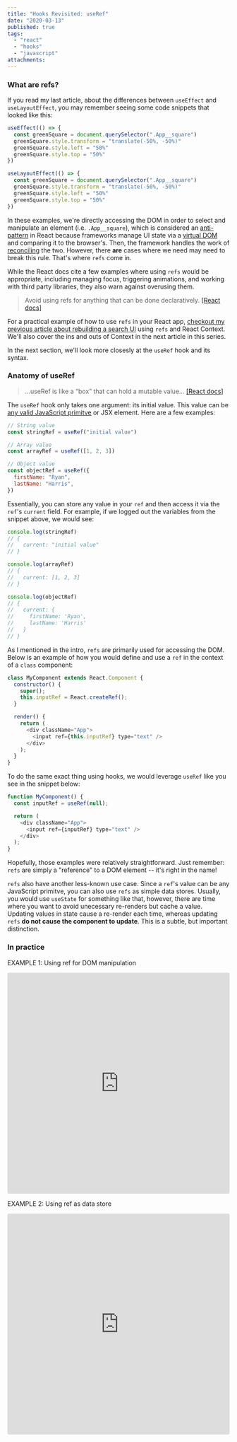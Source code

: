 ```yaml
---
title: "Hooks Revisited: useRef"
date: "2020-03-13"
published: true
tags:
  - "react"
  - "hooks"
  - "javascript"
attachments:
---
```



### What are refs?

If you read <Link to="/hooks-uselayouteffect">my last article</Link>, about the differences between `useEffect` and `useLayoutEffect`, you may remember seeing some code snippets that looked like this:

```javascript
useEffect(() => {
  const greenSquare = document.querySelector(".App__square")
  greenSquare.style.transform = "translate(-50%, -50%)"
  greenSquare.style.left = "50%"
  greenSquare.style.top = "50%"
})

useLayoutEffect(() => {
  const greenSquare = document.querySelector(".App__square")
  greenSquare.style.transform = "translate(-50%, -50%)"
  greenSquare.style.left = "50%"
  greenSquare.style.top = "50%"
})
```

In these examples, we're directly accessing the DOM in order to select and manipulate an element (i.e. `.App__square`), which is considered an [anti-pattern](https://en.wikipedia.org/wiki/Anti-pattern) in React because frameworks manage UI state via a [virtual DOM](https://reactjs.org/docs/faq-internals.html#what-is-the-virtual-dom) and comparing it to the browser's. Then, the framework handles the work of [reconciling](https://reactjs.org/docs/reconciliation.html) the two. However, there **are** cases where we need may need to break this rule. That's where `refs` come in.

While the React docs cite a few examples where using `refs` would be appropriate, including managing focus, triggering animations, and working with third party libraries, they also warn against overusing them.

> Avoid using refs for anything that can be done declaratively. [[React docs]](https://reactjs.org/docs/refs-and-the-dom.html#when-to-use-refs)

For a practical example of how to use `refs` in your React app, [checkout my previous article about rebuilding a search UI](https://ryanharris.dev/2019-10-27-redoing-search/) using `refs` and React Context. We'll also cover the ins and outs of Context in the next article in this series.

In the next section, we'll look more closesly at the `useRef` hook and its syntax.

### Anatomy of useRef

> ...useRef is like a “box” that can hold a mutable value... [[React docs]](https://reactjs.org/docs/hooks-reference.html#useref)

The `useRef` hook only takes one argument: its initial value. This value can be [any valid JavaScript primitve](https://developer.mozilla.org/en-US/docs/Glossary/Primitive) or JSX element. Here are a few examples:

```javascript
// String value
const stringRef = useRef("initial value")

// Array value
const arrayRef = useRef([1, 2, 3])

// Object value
const objectRef = useRef({
  firstName: "Ryan",
  lastName: "Harris",
})
```

Essentially, you can store any value in your `ref` and then access it via the `ref`'s `current` field. For example, if we logged out the variables from the snippet above, we would see:

```javascript
console.log(stringRef)
// {
//   current: "initial value"
// }

console.log(arrayRef)
// {
//   current: [1, 2, 3]
// }

console.log(objectRef)
// {
//   current: {
//     firstName: 'Ryan',
//     lastName: 'Harris'
//   }
// }
```

As I mentioned in the intro, `refs` are primarily used for accessing the DOM. Below is an example of how you would define and use a `ref` in the context of a `class` component:

```javascript
class MyComponent extends React.Component {
  constructor() {
    super();
    this.inputRef = React.createRef();
  }

  render() {
    return (
      <div className="App">
        <input ref={this.inputRef} type="text" />
      </div>
    );
  }
}
```

To do the same exact thing using hooks, we would leverage `useRef` like you see in the snippet below:

```javascript
function MyComponent() {
  const inputRef = useRef(null);

  return (
    <div className="App">
      <input ref={inputRef} type="text" />
    </div>
  );
}
```

Hopefully, those examples were relatively straightforward. Just remember: `refs` are simply a "reference" to a DOM element -- it's right in the name!

`refs` also have another less-known use case. Since a `ref`'s value can be any JavaScript primitve, you can also use `refs` as simple data stores. Usually, you would use `useState` for something like that, however, there are time where you want to avoid unecessary re-renders but cache a value. Updating values in state cause a re-render each time, whereas updating `refs` **do not cause the component to update**. This is a subtle, but important distinction.

### In practice

EXAMPLE 1: Using ref for DOM manipulation

<iframe
  src="https://codesandbox.io/embed/serene-sunset-z80cl?fontsize=14&hidenavigation=1&theme=dark"
  style="width:100%; height:500px; border:0; border-radius: 4px; overflow:hidden;"
  title="hooks/useRef (DOM)"
  allow="geolocation; microphone; camera; midi; vr; accelerometer; gyroscope; payment; ambient-light-sensor; encrypted-media; usb"
  sandbox="allow-modals allow-forms allow-popups allow-scripts allow-same-origin"
></iframe>

EXAMPLE 2: Using ref as data store

<iframe
  src="https://codesandbox.io/embed/fancy-hooks-cxw57?fontsize=14&hidenavigation=1&theme=dark"
  style="width:100%; height:500px; border:0; border-radius: 4px; overflow:hidden;"
  title="hooks/useRef (Data)"
  allow="geolocation; microphone; camera; midi; vr; accelerometer; gyroscope; payment; ambient-light-sensor; encrypted-media; usb"
  sandbox="allow-modals allow-forms allow-popups allow-scripts allow-same-origin"
></iframe>
